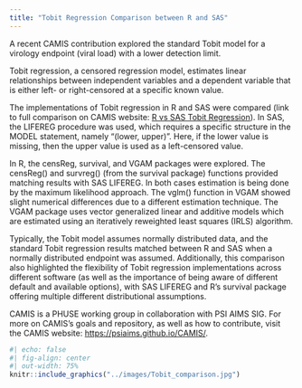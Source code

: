 ```yaml
---
title: "Tobit Regression Comparison between R and SAS"
---
```


A recent CAMIS contribution explored the standard Tobit model for a virology endpoint (viral load) with a lower detection limit.

Tobit regression, a censored regression model, estimates linear relationships between independent variables and a dependent variable that is either left- or right-censored at a specific known value.

The implementations of Tobit regression in R and SAS were compared (link to full comparison on CAMIS website: [R vs SAS Tobit Regression](https://psiaims.github.io/CAMIS/Comp/r-sas_tobit.html)). In SAS, the LIFEREG procedure was used, which requires a specific structure in the MODEL statement, namely "(lower, upper)". Here, if the lower value is missing, then the upper value is used as a left-censored value.

In R, the censReg, survival, and VGAM packages were explored. The censReg() and survreg() (from the survival package) functions provided matching results with SAS LIFEREG. In both cases estimation is being done by the maximum likelihood approach. The vglm() function in VGAM showed slight numerical differences due to a different estimation technique. The VGAM package uses vector generalized linear and additive models which are estimated using an iteratively reweighted least squares (IRLS) algorithm.

Typically, the Tobit model assumes normally distributed data, and the standard Tobit regression results matched between R and SAS when a normally distributed endpoint was assumed. Additionally, this comparison also highlighted the flexibility of Tobit regression implementations across different software (as well as the importance of being aware of different default and available options), with SAS LIFEREG and R's survival package offering multiple different distributional assumptions.

CAMIS is a PHUSE working group in collaboration with PSI AIMS SIG. For more on CAMIS's goals and repository, as well as how to contribute, visit the CAMIS website: <https://psiaims.github.io/CAMIS/>.

```r
#| echo: false
#| fig-align: center
#| out-width: 75%
knitr::include_graphics("../images/Tobit_comparison.jpg") 
```
